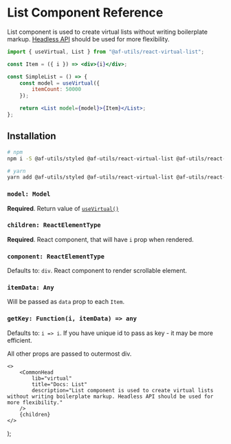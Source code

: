 
# List Component Reference

List component is used to create virtual lists without writing boilerplate markup.
[Headless API](/virtual/headless) should be used for more flexibility.

```jsx
import { useVirtual, List } from "@af-utils/react-virtual-list";

const Item = ({ i }) => <div>{i}</div>;

const SimpleList = () => {
    const model = useVirtual({
        itemCount: 50000
    });

    return <List model={model}>{Item}</List>;
};
```

## Installation

```bash
# npm
npm i -S @af-utils/styled @af-utils/react-virtual-list @af-utils/react-virtual-headless prop-types use-sync-external-store

# yarn
yarn add @af-utils/styled @af-utils/react-virtual-list @af-utils/react-virtual-headless prop-types use-sync-external-store
```

### `model: Model`

**Required**. Return value of [`useVirtual()`](/virtual/headless#usevirtual)

### `children: ReactElementType`

**Required**. React component, that will have `i` prop when rendered.

### `component: ReactElementType`

Defaults to: `div`. React component to render scrollable element.

### `itemData: Any`

Will be passed as `data` prop to each `Item`.

### `getKey: Function(i, itemData) => any`

Defaults to: `i => i`. If you have unique id to pass as key - it may be more efficient.

All other props are passed to outermost div.

    <>
        <CommonHead
            lib="virtual"
            title="Docs: List"
            description="List component is used to create virtual lists without writing boilerplate markup. Headless API should be used for more flexibility."
        />
        {children}
    </>
);

